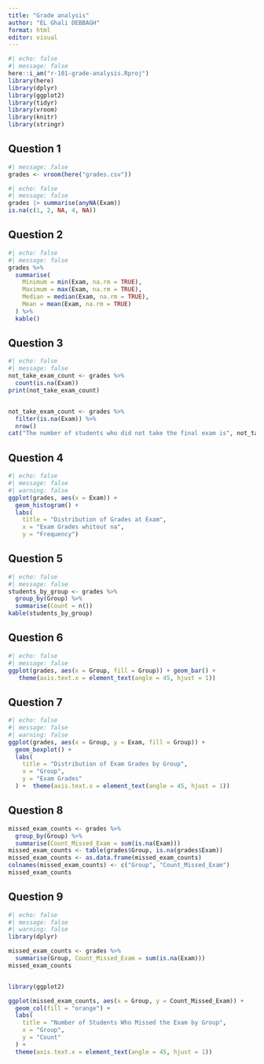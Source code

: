 ```yaml
---
title: "Grade analysis"
author: "EL Ghali DEBBAGH"
format: html
editor: visual
---
```


```r
#| echo: false
#| message: false
here::i_am("r-101-grade-analysis.Rproj")
library(here)
library(dplyr)
library(ggplot2)
library(tidyr)
library(vroom)
library(knitr)
library(stringr)
```

## Question 1

```r
#| message: false
grades <- vroom(here("grades.csv"))

#| echo: false
#| message: false
grades |> summarise(anyNA(Exam))
is.na(c(1, 2, NA, 4, NA))
```

## Question 2

```r
#| echo: false
#| message: false
grades %>%
  summarise(
    Minimum = min(Exam, na.rm = TRUE),
    Maximum = max(Exam, na.rm = TRUE),
    Median = median(Exam, na.rm = TRUE),
    Mean = mean(Exam, na.rm = TRUE)
  ) %>%
  kable()
```

## Question 3

```r
#| echo: false
#| message: false
not_take_exam_count <- grades %>%
  count(is.na(Exam))
print(not_take_exam_count)


not_take_exam_count <- grades %>%
  filter(is.na(Exam)) %>%
  nrow()
cat("The number of students who did not take the final exam is", not_take_exam_count)
```

## Question 4

```r
#| echo: false
#| message: false
#| warning: false
ggplot(grades, aes(x = Exam)) +
  geom_histogram() +
  labs(
    title = "Distribution of Grades at Exam",
    x = "Exam Grades whitout na",
    y = "Frequency")

```

## Question 5

```r
#| echo: false
#| message: false
students_by_group <- grades %>%
  group_by(Group) %>%
  summarise(Count = n())
kable(students_by_group)
```

## Question 6

```r
#| echo: false
#| message: false
ggplot(grades, aes(x = Group, fill = Group)) + geom_bar() + 
   theme(axis.text.x = element_text(angle = 45, hjust = 1))
```

## Question 7

```r
#| echo: false
#| message: false
#| warning: false
ggplot(grades, aes(x = Group, y = Exam, fill = Group)) +
  geom_boxplot() +
  labs(
    title = "Distribution of Exam Grades by Group",
    x = "Group",
    y = "Exam Grades"
  ) +  theme(axis.text.x = element_text(angle = 45, hjust = 1))
```

## Question 8

```r
missed_exam_counts <- grades %>%
  group_by(Group) %>%
  summarise(Count_Missed_Exam = sum(is.na(Exam)))
missed_exam_counts <- table(grades$Group, is.na(grades$Exam))
missed_exam_counts <- as.data.frame(missed_exam_counts)
colnames(missed_exam_counts) <- c("Group", "Count_Missed_Exam")
missed_exam_counts
```

## Question 9

```r
#| echo: false
#| message: false
#| warning: false
library(dplyr)

missed_exam_counts <- grades %>%
  summarise(Group, Count_Missed_Exam = sum(is.na(Exam)))
missed_exam_counts


library(ggplot2)

ggplot(missed_exam_counts, aes(x = Group, y = Count_Missed_Exam)) +
  geom_col(fill = "orange") +
  labs(
    title = "Number of Students Who Missed the Exam by Group",
    x = "Group",
    y = "Count"
  ) +
  theme(axis.text.x = element_text(angle = 45, hjust = 1))
```
